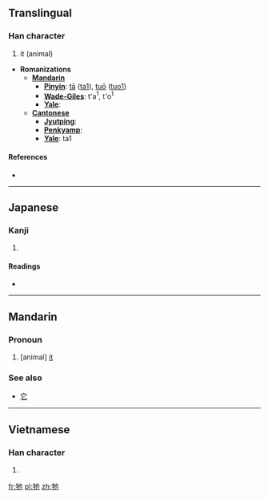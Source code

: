 {{zh-hanzi|{{zh-lookup|牠}}}}
==Translingual==

===Han character===
{{Han char|rn=93|rad=牛|as=03|sn=7|four=2451<sub>2</sub>|canj=竹手心木 (HQPD)}}

# it (animal)

* '''Romanizations'''
** '''[[Mandarin]]'''
*** '''[[Pinyin]]''': [[tā]] ([[ta1]]), [[tuō]] ([[tuo1]])
*** '''[[Wade-Giles]]''': t'a<sup>1</sup>, t'o<sup>1</sup>
*** '''[[Yale]]''':
** '''[[Cantonese]]'''
*** '''[[Jyutping]]''':
*** '''[[Penkyamp]]''':
*** '''[[Yale]]''': ta1

====References====
* {{Han ref|kx=0697.090|dkj=19931|dj=1109.060|hdz=31803.010|uh=7260|ud=29280|bh=A865|bd=43109}}

----

==Japanese==

===Kanji===
{{ja-kanji|grade=|rs=牛03}}

# {{defn|Japanese|sort=牛03}}

====Readings====
* {{ja-readings|on=[[た]] (ta), [[だ]] (da)|kun=}}

----

==Mandarin==

===Pronoun===
{{cmn-pronoun|ts|pin=tā|pint=ta1|rs=牛03}}

# [animal] [[it]]

===See also===
* [[它]]

----

==Vietnamese==

===Han character===
{{vi-hantu|[[tha]]|rs=牛03}}

# {{defn|Vietnamese|sort=牛03}}

[[fr:牠]]
[[pl:牠]]
[[zh:牠]]